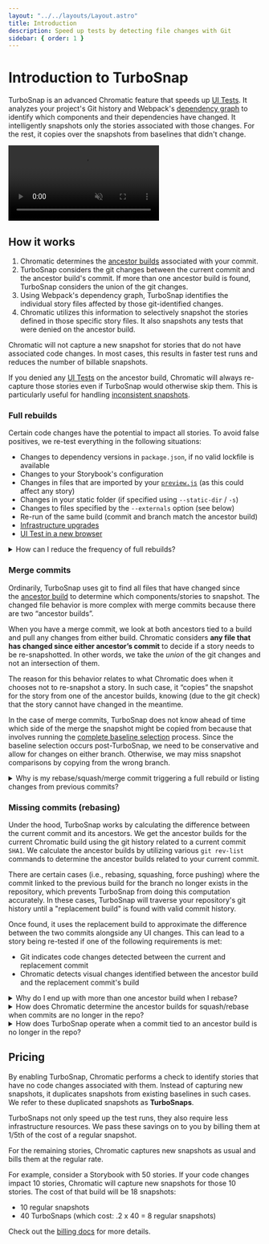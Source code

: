 ```yaml
---
layout: "../../layouts/Layout.astro"
title: Introduction
description: Speed up tests by detecting file changes with Git
sidebar: { order: 1 }
---
```


# Introduction to TurboSnap

TurboSnap is an advanced Chromatic feature that speeds up [UI Tests](/docs/test). It analyzes your project's Git history and Webpack's [dependency graph](https://webpack.js.org/concepts/dependency-graph/) to identify which components and their dependencies have changed. It intelligently snapshots only the stories associated with those changes. For the rest, it copies over the snapshots from baselines that didn't change.

<video autoPlay muted playsInline loop >
  <source src="/docs/assets/turbosnap-dep-tracking.mp4" type="video/mp4" />
</video>

## How it works

1. Chromatic determines the [ancestor builds](/docs/branching-and-baselines#find-the-ancestor-builds) associated with your commit.
2. TurboSnap considers the git changes between the current commit and the ancestor build's commit.  If more than one ancestor build is found, TurboSnap considers the union of the git changes.
3. Using Webpack's dependency graph, TurboSnap identifies the individual story files affected by those git-identified changes.
4. Chromatic utilizes this information to selectively snapshot the stories defined in those specific story files. It also snapshots any tests that were denied on the ancestor build.

Chromatic will not capture a new snapshot for stories that do not have associated code changes. In most cases, this results in faster test runs and reduces the number of billable snapshots.

If you denied any [UI Tests](/docs/test#verify-ui-changes) on the ancestor build, Chromatic will always re-capture those stories even if TurboSnap would otherwise skip them. This is particularly useful for handling [inconsistent snapshots](/docs/snapshots#improve-snapshot-consistency).

### Full rebuilds

Certain code changes have the potential to impact all stories. To avoid false positives, we re-test everything in the following situations:

- Changes to dependency versions in `package.json`, if no valid lockfile is available
- Changes to your Storybook's configuration
- Changes in files that are imported by your [`preview.js`](https://storybook.js.org/docs/react/configure/overview#configure-story-rendering) (as this could affect any story)
- Changes in your static folder (if specified using `--static-dir` / `-s`)
- Changes to files specified by the `--externals` option (see below)
- Re-run of the same build (commit and branch match the ancestor build)
- [Infrastructure upgrades](/docs/infrastructure-upgrades)
- [UI Test in a new browser](/docs/browsers)

<details>
<summary>How can I reduce the frequency of full rebuilds?</summary>

1. Check your `preview.js` file: you may have a global decorator configured that's [imported from an index or barrel file](/docs/setup-turbosnap/#why-changes-are-not-being-detected-correctly), which itself imports a bunch of other files.  This can lead to *all* stories depending on a large swath of seemingly unrelated files.<br /><br />
Whenever a global Storybook file changes, we run a complete build because global Storybook files can change how *any* story renders.  If any of those files or their imports change, we will trace them as dependent changes.  If the file changes are frequent, you can utilize `--untraced` on these files to help ensure you're not triggering a complete rebuild each time the file changes.

<div class="aside">

Learn more about [how to avoid re-testing for certain files](/docs/setup-turbosnap/#avoid-re-testing-dependent-stories-when-certain-files-changed).

</div>

2. Make sure you have a valid lockfile(s) available and that it's in sync with your `package.json`.  If a lockfile is missing or out ouf sync with `package.json`, we'll have to re-test all stories when there are any changes to either file.

<div class="aside">

Learn more about how to [avoid re-testing on changes to package control files](/docs/setup-turbosnap/#avoid-re-testing-on-changes-to-package-control-files).

</div>

</details>

### Merge commits

Ordinarily, TurboSnap uses git to find all files that have changed since the [ancestor build](/docs/branching-and-baselines#find-the-ancestor-builds) to determine which components/stories to snapshot. The changed file behavior is more complex with merge commits because there are two “ancestor builds”.

When you have a merge commit, we look at both ancestors tied to a build and pull any changes from either build. Chromatic considers **any file that has changed since either ancestor’s commit** to decide if a story needs to be re-snapshotted. In other words, we take the *union* of the git changes and not an intersection of them.

The reason for this behavior relates to what Chromatic does when it chooses not to re-snapshot a story. In such case, it “copies” the snapshot for the story from one of the ancestor builds, knowing (due to the git check) that the story cannot have changed in the meantime.

In the case of merge commits, TurboSnap does not know ahead of time which side of the merge the snapshot might be copied from because that involves running the [complete baseline selection](/docs/branching-and-baselines#calculate-a-snapshot-baseline-from-the-ancestor-builds) process.  Since the baseline selection occurs post-TurboSnap, we need to be conservative and allow for changes on either branch.  Otherwise, we may miss snapshot comparisons by copying from the wrong branch.

<details>
<summary>Why is my rebase/squash/merge commit triggering a full rebuild or listing changes from previous commits?</summary>

When there is more than one ancestor, TurboSnap needs to consider the possible changes triggered by either ancestor.  This can lead to situations where we need to retest everything or more stories than you were expecting, even if your branch itself is simple.

Let's take a look at an example to understand how a merge impacts the changes TurboSnap considers.
```mermaid
gitGraph
	commit id: "M.1"
	branch feature-1
	commit id: "F1.1"
	checkout main
	branch feature-2
	commit id: "F2.1 - preview.js" tag: "rebuild"
	checkout main
	merge feature-2 id: "M.2" tag: "rebuild"
	checkout feature-1
	merge main id: "F1.2" tag: "rebuild"
```  
Suppose an update was made to `preview.js` on the `feature-2` branch, causing TurboSnap to trigger a full rebuild on build `F2.1`.  This is expected, since changes to `preview.js` require us to retest everything.

The changes from `feature-2` are then merged into the `main` branch in build `M.2`, which now has ancestors from both sides of the merge - `M.1` from `main` and `F2.1` from `feature-2`.  The diff between both these ancestors and `M.2` contains the changes to `preview.js`, triggering a full rebuild.

Let's say we want to update `feature-1` to merge in the changes that were made on `feature-2`.  When we merge the changes from `main` into `feature-1` on build `F1.2`, we trigger another full rebuild.  Similarly to the previous build, the diff between `F1.2` and the ancestor builds (`F1.1` and `M.2`) includes the change to `preview.js` that was introduced on `feature-2` and merged in build `M.2`.

Since we don't know if the baseline that gets calculated will be taken from `F1.1` or `M.2`, we take from both sides which can lead to merges involving more updates than expected.  For example, if it's taken from `F1.1`, the baseline won't have the changes from `preview.js`, and so could be affected.  For this reason, we retest all stories in the union of git changes from both sides of a merge, and will do a full rebuild if the change triggers one.

This same logic applies even if the change doesn't trigger a rebuild.  If we were to imagine the change in `F2.1` was a change to `MyComponent.jsx`, we can assume that `MyComponent.stories.jsx` would be tested in builds `F2.1`, `M.2`, and `F1.2`.  While this is less impactful, it's worth noting since this can make a noticeable difference if a lot of files were changed.

</details>

### Missing commits (rebasing)

Under the hood, TurboSnap works by calculating the difference between the current commit and its ancestors.  We get the ancestor builds for the current Chromatic build using the git history related to a current commit `SHA1`.  We calculate the ancestor builds by utilizing various `git rev-list` commands to determine the ancestor builds related to your current commit.

There are certain cases (i.e., rebasing, squashing, force pushing) where the commit linked to the previous build for the branch no longer exists in the repository, which prevents TurboSnap from doing this computation accurately.  In these cases, TurboSnap will traverse your repository's git history until a "replacement build" is found with valid commit history.

Once found, it uses the replacement build to approximate the difference between the two commits alongside any UI changes.  This can lead to a story being re-tested if one of the following requirements is met:

- Git indicates code changes detected between the current and replacement commit
- Chromatic detects visual changes identified between the ancestor build and the replacement commit's build

<details>
<summary>Why do I end up with more than one ancestor build when I rebase?</summary>

We treat rebases like merges in this regard, since we want to bring baselines across from both sides of the "merge".  This way, we don't lose baselines that you've accepted.

Let's take a look at an example to illustrate the logic behind why Chromatic takes an ancestor from each side of your rebase.
```mermaid
%%{
  init: { 'theme': 'natural', 'themeVariables': { 'tagLabelFontSize': '12px' } }
}%%
gitGraph
	commit id: "M.1"
	branch feature
	commit id: "F.1" tag: "an. M.1" type: REVERSE
	commit id: "F.2" tag: "an. F.1" type: REVERSE
	checkout main
	merge feature id: "M.2" tag: "an. F.2 + M.1" type: HIGHLIGHT
```
Suppose you were to make and accept some changes on `Build F.1`.

After you're done making changes to your `feature` branch, you rebase the changes onto your `main` branch - essentially, rebasing `Build F.2`'s commit onto `Build M.2`'s commit.  When you do this, those changes from `Build F.1` are going to come over, so you likely want to bring the new baselines over, too.  Otherwise, you'll need to re-accept the changes every time you rebase a branch.

Since we take baselines from ancestor builds, this means that we need to use `Build F.2` as an ancestor for `Build M.2` in order to track the baseline correctly.

Since most folks want to preserve their branch's baseline history, we do this as the default and have a flag available for anyone who wants to ignore the baselines for the last build on a branch (`ignoreLastBuildOnBranch`).  Usually, you would only use this option in rare cases where you were doing the rebase in order to *delete* the baseline changes for the branch.

</details>

<details>
<summary>How does Chromatic determine the ancestor builds for squash/rebase when commits are no longer in the repo?</summary>

We use information about the branch from git, along with the last Chromatic build on the rebased/squashed branch, to determine the ancestor build for the missing commit.

- When you are rebasing a branch off your `main` branch, we can find the last build that ran on the branch before the rebase and use that as an ancestor build.
- When you're squash/rebase merging, we can query GitHub, GitLab, or Bitbucket to find out the branch that was just merged, and again use the last build on the branch as an ancestor build.

</details>

<details>
<summary>How does TurboSnap operate when a commit tied to an ancestor build is no longer in the repo?</summary>

TurboSnap traverses your git history in order to identify what files have been changed between commits.  When you squash/rebase, TurboSnap is prevented from accurately computing the difference between the current commit and its ancestor builds.

This is because the last Chromatic build on your rebased/squashed branch will not have a matching commit in your git history.  The previous commit is removed from your git history, leading TurboSnap to being unable to find the commit.

TurboSnap will search for a "replacement build" on the branch with a valid commit in the repo, and use the replacement to approximate the difference between the two commits alongside any visual changes.

Let's take a look at an example to understand the ancestor selection logic TurboSnap uses when the commit tied to the previous build on the branch is no longer in your git history.
```mermaid
gitGraph
	commit id: "M.1"
	branch feature-1
	commit id: "F1.1" type: REVERSE
	checkout main
	branch feature-2
	commit id: "F2.1"
	checkout feature-1
	commit id: "F1.2" type: REVERSE
	checkout main
	merge feature-2 id: "M.2" type: NORMAL
	checkout feature-1
	merge main id: "F1.3" type: HIGHLIGHT tag: "TS an. M.1 + M.2"
```

In this example, let's say you're working on `feature-1`.  There are changes from `feature-2` that were merged into `main`, so you rebase those changes onto your `feature-1` branch on `Build F1.3`.

TurboSnap is attempting to find an ancestor build for each side of your rebase on `Build F1.3`.  For the `main` branch, TurboSnap is able to find the commit belonging to `Build M.2` since it is the commit rebased onto `Build F1.3`.

Things get a little more complicated when TurboSnap tries to locate the commit for the last build on `feature` branch (`Build F1.2`) - the commit no longer exists in your git history.  TurboSnap then traverses your git history until a replacement build is found with a valid commit, which is `Build M.1` in our example.

</details>

## Pricing

By enabling TurboSnap, Chromatic performs a check to identify stories that have no code changes associated with them. Instead of capturing new snapshots, it duplicates snapshots from existing baselines in such cases. We refer to these duplicated snapshots as **TurboSnaps**.

TurboSnaps not only speed up the test runs, they also require less infrastructure resources. We pass these savings on to you by billing them at 1/5th of the cost of a regular snapshot.

For the remaining stories, Chromatic captures new snapshots as usual and bills them at the regular rate.

For example, consider a Storybook with 50 stories. If your code changes impact 10 stories, Chromatic will capture new snapshots for those 10 stories. The cost of that build will be 18 snapshots:

- 10 regular snapshots
- 40 TurboSnaps (which cost: .2 x 40 = 8 regular snapshots)

Check out the [billing docs](/docs/billing#snapshots-with-turbosnap-enabled) for more details.
